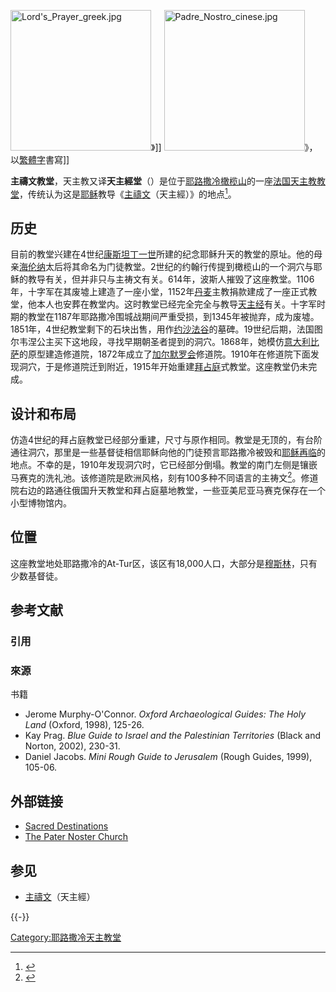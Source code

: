 {{Infobox religious building
|building_name=主禱文教堂
|image=Eglise Pater Noster1.JPG|300px
|caption=外观
|location=[[东耶路撒冷|东耶路撒冷]][[橄榄山|橄榄山]]{{Coord|31|46|41.08|N|35|14|42.69|E|display=inline,title}}
|geo=
|religious_affiliation=[[法国|法国]][[天主教|天主教]]
|province=
|district=
|consecration_year=
|status=
|leadership=
|website=
|architecture=no
|architect=
|architecture_type=
|architecture_style=
|facade_direction=
|year_completed=
|construction_cost=
|specifications=no
|capacity=
|length=
|width=
|width_nave=
|height_max=
|dome_quantity=
|dome_height_outer=
|dome_height_inner=
|dome_dia_outer=
|dome_dia_inner=
|minaret_quantity=
|minaret_height=
|spire_quantity=
|spire_height=
|materials=
}}
[[File:Lord's_Prayer_greek.jpg|225px]]》]]
[[File:Padre_Nostro_cinese.jpg|225px]]》，以[[繁體字|繁體字]]書寫]]

'''主禱文教堂'''，天主教又译'''天主經堂'''（{{lang-en|Church of the Pater Noster}}）是位于[[耶路撒冷|耶路撒冷]][[橄榄山|橄榄山]]的一座[[法国|法国]][[天主教|天主教]][[教堂|教堂]]，传统认为这是[[耶稣|耶稣]]教导《[[主禱文|主禱文]]（天主經）》的地点<ref>{{bibleverse||Luke|11:2-4}}</ref>。

== 历史 ==
目前的教堂兴建在4世纪[[康斯坦丁一世|康斯坦丁一世]]所建的纪念耶稣升天的教堂的原址。他的母亲[[圣海伦纳|海伦纳]]太后将其命名为门徒教堂。2世纪的约翰行传提到橄榄山的一个洞穴与耶稣的教导有关，但并非只与主祷文有关。614年，波斯人摧毁了这座教堂。1106年，十字军在其废墟上建造了一座小堂，1152年[[丹麦|丹麦]]主教捐款建成了一座正式教堂，他本人也安葬在教堂内。这时教堂已经完全完全与教导[[天主经|天主经]]有关。十字军时期的教堂在1187年耶路撒冷围城战期间严重受损，到1345年被抛弃，成为废墟。1851年，4世纪教堂剩下的石块出售，用作[[约沙法谷|约沙法谷]]的墓碑。19世纪后期，法国图尔韦涅公主买下这地段，寻找早期朝圣者提到的洞穴。1868年，她模仿[[意大利|意大利]][[比萨|比萨]]的原型建造修道院，1872年成立了[[加尔默罗会|加尔默罗会]]修道院。1910年在修道院下面发现洞穴，于是修道院迁到附近，1915年开始重建[[拜占庭|拜占庭]]式教堂。这座教堂仍未完成。
 
== 设计和布局 ==
仿造4世纪的拜占庭教堂已经部分重建，尺寸与原作相同。教堂是无顶的，有台阶通往洞穴，那里是一些基督徒相信耶稣向他的门徒预言耶路撒冷被毁和[[耶稣再临|耶稣再临]]的地点。不幸的是，1910年发现洞穴时，它已经部分倒塌。教堂的南门左侧是镶嵌马赛克的洗礼池。该修道院是欧洲风格，刻有100多种不同语言的主祷文<ref>{{Cite web |url=http://www.christusrex.com/www2/baram/B-pater.html |title=The Convent of the Pater Noster |access-date=2010-01-24 |archive-date=2013-05-11 |archive-url=https://web.archive.org/web/20130511181634/http://www.christusrex.com/www2/baram/B-pater.html |dead-url=yes }}</ref>。修道院右边的路通往俄国升天教堂和拜占庭墓地教堂，一些亚美尼亚马赛克保存在一个小型博物馆内。  
 
== 位置 ==
这座教堂地处耶路撒冷的At-Tur区，该区有18,000人口，大部分是[[穆斯林|穆斯林]]，只有少数基督徒。

== 参考文献 ==
{{commons|Category:Church of the Pater Noster}}
=== 引用 ===
{{Reflist}}

=== 來源 ===
; 书籍
* Jerome Murphy-O'Connor. ''Oxford Archaeological Guides: The Holy Land'' (Oxford, 1998), 125-26. 
* Kay Prag. ''Blue Guide to Israel and the Palestinian Territories'' (Black and Norton, 2002), 230-31. 
* Daniel Jacobs. ''Mini Rough Guide to Jerusalem'' (Rough Guides, 1999), 105-06.

== 外部链接 ==
* [http://www.sacred-destinations.com/israel/jerusalem-church-of-pater-noster.htm Sacred Destinations] {{Wayback|url=http://www.sacred-destinations.com/israel/jerusalem-church-of-pater-noster.htm |date=20100208223353 }}
* [https://web.archive.org/web/20090201100411/http://www.planetware.com/jerusalem/pater-noster-church-isr-jr-jpnc.htm The Pater Noster Church]

== 参见 ==
* [[主禱文|主禱文]]（天主經）

{{-}}
{{耶路撒冷教堂}}

[[Category:耶路撒冷天主教堂|Category:耶路撒冷天主教堂]]